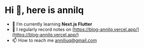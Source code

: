 # Hi 👋, here is annilq

- 🌱 I’m currently learning **Next.js Flutter**
- 📝 I regularly record notes on [https://blog-annilq.vercel.app/](https://blog-annilq.vercel.app/)
- 📫 How to reach me [anniliuq@gmail.com](mailto:anniliuq@gmail.com)